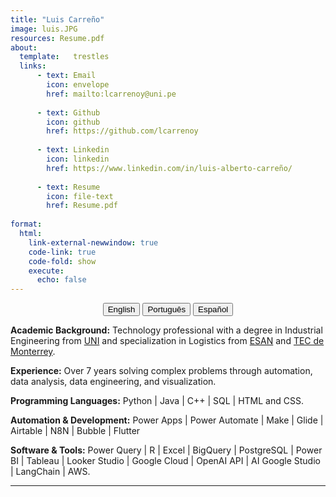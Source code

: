 ```yaml
---
title: "Luis Carreño"
image: luis.JPG
resources: Resume.pdf
about: 
  template:   trestles
  links: 
      - text: Email
        icon: envelope
        href: mailto:lcarrenoy@uni.pe
        
      - text: Github
        icon: github
        href: https://github.com/lcarrenoy
        
      - text: Linkedin
        icon: linkedin
        href: https://www.linkedin.com/in/luis-alberto-carreño/              
    
      - text: Resume
        icon: file-text
        href: Resume.pdf
        
format:
  html:
    link-external-newwindow: true        
    code-link: true 
    code-fold: show 
    execute:
      echo: false    
---
```


<center>

::: {.btn-group role="group" aria-label="About"}
<a href="about.html"> <button type="button" class="btn btn-primary me-md-2 btn-sm">English</button></a> <a href="about-pt.html"> <button type="button" class="btn btn-primary me-md-2 btn-sm">Português</button></a> <a href="about-es.html"> <button type="button" class="btn btn-primary me-md-2 btn-sm">Español</button></a>
:::

</center>

**Academic Background:** Technology professional with a degree in Industrial Engineering from [UNI](https://portal.uni.edu.pe/) and specialization in Logistics from [ESAN](https://www.esan.edu.pe/) and [TEC de Monterrey](https://tec.mx/es?srsltid=AfmBOorDM30kLhVWh3DuqT0o6DslXO4_scGdN7Zu6TyV6ibhytGe00kd).

**Experience:** Over 7 years solving complex problems through automation, data analysis, data engineering, and visualization.

**Programming Languages:** Python \| Java \| C++ \| SQL \| HTML and CSS.

**Automation & Development:** Power Apps \| Power Automate \| Make \| Glide \| Airtable \| N8N \| Bubble \| Flutter

**Software & Tools:** Power Query \| R \| Excel \| BigQuery \| PostgreSQL \| Power BI \| Tableau \| Looker Studio \| Google Cloud \| OpenAI API \| AI Google Studio \| LangChain \| AWS.

------------------------------------------------------------------------

